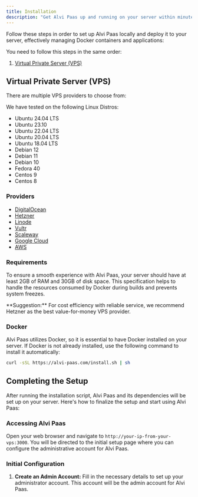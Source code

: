 ```yaml
---
title: Installation
description: "Get Alvi Paas up and running on your server within minutes with this easy-to-follow installation guide."
---
```


Follow these steps in order to set up Alvi Paas locally and deploy it to your server, effectively managing Docker containers and applications:

You need to follow this steps in the same order:

1. [Virtual Private Server (VPS)](#virtual-private-server-vps)

## Virtual Private Server (VPS)

There are multiple VPS providers to choose from:

We have tested on the following Linux Distros:

- Ubuntu 24.04 LTS
- Ubuntu 23.10
- Ubuntu 22.04 LTS
- Ubuntu 20.04 LTS
- Ubuntu 18.04 LTS
- Debian 12
- Debian 11
- Debian 10
- Fedora 40
- Centos 9
- Centos 8

### Providers

- [DigitalOcean](https://www.digitalocean.com/pricing/droplets#basic-droplets)
- [Hetzner](https://www.hetzner.com/cloud/)
- [Linode](https://www.linode.com/es/pricing/#compute-shared)
- [Vultr](https://www.vultr.com/pricing/#cloud-compute)
- [Scaleway](https://www.scaleway.com/en/pricing/?tags=baremetal,available)
- [Google Cloud](https://cloud.google.com/)
- [AWS](https://aws.amazon.com/ec2/pricing/)

### Requirements

To ensure a smooth experience with Alvi Paas, your server should have at least 2GB of RAM and 30GB of disk space. This specification helps to handle the resources consumed by Docker during builds and prevents system freezes.


<Callout>
  **Suggestion:** For cost efficiency with reliable service, we recommend
  Hetzner as the best value-for-money VPS provider.
</Callout>

### Docker

Alvi Paas utilizes Docker, so it is essential to have Docker installed on your server. If Docker is not already installed, use the following command to install it automatically:

```bash
curl -sSL https://alvi-paas.com/install.sh | sh
```

## Completing the Setup

After running the installation script, Alvi Paas and its dependencies will be set up on your server. Here's how to finalize the setup and start using Alvi Paas:

### Accessing Alvi Paas

Open your web browser and navigate to `http://your-ip-from-your-vps:3000`. You will be directed to the initial setup page where you can configure the administrative account for Alvi Paas.

### Initial Configuration

1. **Create an Admin Account:** Fill in the necessary details to set up your administrator account. This account will be the admin account for Alvi Paas.
